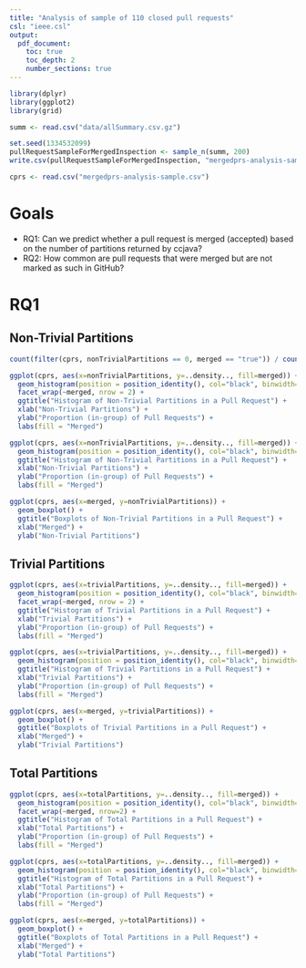 ```yaml
---
title: "Analysis of sample of 110 closed pull requests"
csl: "ieee.csl"
output: 
  pdf_document:
    toc: true
    toc_depth: 2
    number_sections: true
---
```


```r
library(dplyr)
library(ggplot2)
library(grid)

summ <- read.csv("data/allSummary.csv.gz")
```

```r
set.seed(1334532099)
pullRequestSampleForMergedInspection <- sample_n(summ, 200)
write.csv(pullRequestSampleForMergedInspection, "mergedprs-analysis-sample.csv")
```

```r
cprs <- read.csv("mergedprs-analysis-sample.csv")
```

# Goals

* RQ1: Can we predict whether a pull request is merged (accepted) based on the number of partitions returned by ccjava?
* RQ2: How common are pull requests that were merged but are not marked as such in GitHub?

# RQ1

## Non-Trivial Partitions
```r
count(filter(cprs, nonTrivialPartitions == 0, merged == "true")) / count(filter(cprs, merged == "true"))
```

```r
ggplot(cprs, aes(x=nonTrivialPartitions, y=..density.., fill=merged)) +
  geom_histogram(position = position_identity(), col="black", binwidth=1) +
  facet_wrap(~merged, nrow = 2) +
  ggtitle("Histogram of Non-Trivial Partitions in a Pull Request") +
  xlab("Non-Trivial Partitions") +
  ylab("Proportion (in-group) of Pull Requests") +
  labs(fill = "Merged")
```

```r
ggplot(cprs, aes(x=nonTrivialPartitions, y=..density.., fill=merged)) +
  geom_histogram(position = position_identity(), col="black", binwidth=1, alpha=0.5) +
  ggtitle("Histogram of Non-Trivial Partitions in a Pull Request") +
  xlab("Non-Trivial Partitions") +
  ylab("Proportion (in-group) of Pull Requests") +
  labs(fill = "Merged")
```

```r
ggplot(cprs, aes(x=merged, y=nonTrivialPartitions)) +
  geom_boxplot() +
  ggtitle("Boxplots of Non-Trivial Partitions in a Pull Request") +
  xlab("Merged") +
  ylab("Non-Trivial Partitions")
```

## Trivial Partitions
```r
ggplot(cprs, aes(x=trivialPartitions, y=..density.., fill=merged)) +
  geom_histogram(position = position_identity(), col="black", binwidth=1) +
  facet_wrap(~merged, nrow = 2) +
  ggtitle("Histogram of Trivial Partitions in a Pull Request") +
  xlab("Trivial Partitions") +
  ylab("Proportion (in-group) of Pull Requests") +
  labs(fill = "Merged")
```

```r
ggplot(cprs, aes(x=trivialPartitions, y=..density.., fill=merged)) +
  geom_histogram(position = position_identity(), col="black", binwidth=1, alpha=0.5) +
  ggtitle("Histogram of Trivial Partitions in a Pull Request") +
  xlab("Trivial Partitions") +
  ylab("Proportion (in-group) of Pull Requests") +
  labs(fill = "Merged")
```

```r
ggplot(cprs, aes(x=merged, y=trivialPartitions)) + 
  geom_boxplot() +
  ggtitle("Boxplots of Trivial Partitions in a Pull Request") +
  xlab("Merged") +
  ylab("Trivial Partitions")
```

## Total Partitions
```r
ggplot(cprs, aes(x=totalPartitions, y=..density.., fill=merged)) +
  geom_histogram(position = position_identity(), col="black", binwidth=1) +
  facet_wrap(~merged, nrow=2) +
  ggtitle("Histogram of Total Partitions in a Pull Request") +
  xlab("Total Partitions") +
  ylab("Proportion (in-group) of Pull Requests") +
  labs(fill = "Merged")
```

```r
ggplot(cprs, aes(x=totalPartitions, y=..density.., fill=merged)) +
  geom_histogram(position = position_identity(), col="black", binwidth=1, alpha=0.5) +
  ggtitle("Histogram of Total Partitions in a Pull Request") +
  xlab("Total Partitions") +
  ylab("Proportion (in-group) of Pull Requests") +
  labs(fill = "Merged")
```

```r
ggplot(cprs, aes(x=merged, y=totalPartitions)) + 
  geom_boxplot() +
  ggtitle("Boxplots of Total Partitions in a Pull Request") +
  xlab("Merged") +
  ylab("Total Partitions")
```
